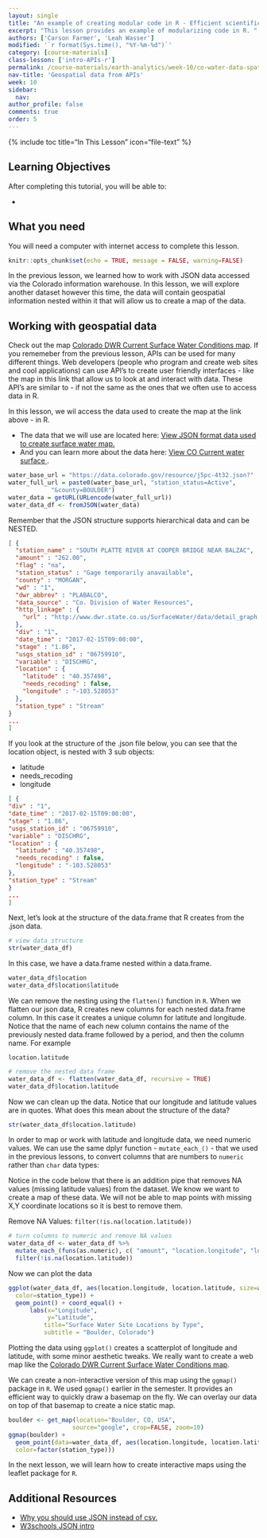 ```yaml
---
layout: single
title: "An example of creating modular code in R - Efficient scientific programming"
excerpt: "This lesson provides an example of modularizing code in R. "
authors: ['Carson Farmer', 'Leah Wasser']
modified: '`r format(Sys.time(), "%Y-%m-%d")`'
category: [course-materials]
class-lesson: ['intro-APIs-r']
permalink: /course-materials/earth-analytics/week-10/co-water-data-spatial-r/
nav-title: 'Geospatial data from APIs'
week: 10
sidebar:
  nav:
author_profile: false
comments: true
order: 5
---
```


{% include toc title="In This Lesson" icon="file-text" %}

<div class='notice--success' markdown="1">

## <i class="fa fa-graduation-cap" aria-hidden="true"></i> Learning Objectives

After completing this tutorial, you will be able to:

*

## <i class="fa fa-check-square-o fa-2" aria-hidden="true"></i> What you need

You will need a computer with internet access to complete this lesson.


</div>

```r
knitr::opts_chunk$set(echo = TRUE, message = FALSE, warning=FALSE)

```

In the previous lesson, we learned how to work with JSON data accessed
via the Colorado information warehouse. In this lesson, we will explore another
dataset however this time, the data will contain geospatial information nested
within it that will allow us to create a map of the data.


## Working with geospatial data

Check out the map <a href="https://data.colorado.gov/Water/DWR-Current-Surface-Water-Conditions-Map-Statewide/j5pc-4t32" target="_blank"> Colorado DWR Current Surface Water Conditions map</a>. If you rememeber from the previous lesson, APIs can be used for
many different things. Web developers (people who program and create web sites and
cool applications) can use API's to create user friendly interfaces - like the
map in this link that allow us to look at and interact with data. These API's
are similar to - if not the same as the ones that we often use to access data in R.

In this lesson, we wil access the data used to create the map at the link above -
in R.

* The data that we will use are located here: <a href="https://data.colorado.gov/resource/j5pc-4t32.json" target="_blank">View JSON format data used to create surface water map.</a>
* And you can learn more about the data here: <a href="https://data.colorado.gov/Water/DWR-Current-Surface-Water-Conditions/4yw9-a5y6" target="_blank">View CO Current water surface </a>.


```r

water_base_url = "https://data.colorado.gov/resource/j5pc-4t32.json?"
water_full_url = paste0(water_base_url, "station_status=Active",
            "&county=BOULDER")
water_data = getURL(URLencode(water_full_url))
water_data_df <- fromJSON(water_data)

```

Remember that the JSON structure supports hierarchical data and can be NESTED.

```json
[ {
  "station_name" : "SOUTH PLATTE RIVER AT COOPER BRIDGE NEAR BALZAC",
  "amount" : "262.00",
  "flag" : "na",
  "station_status" : "Gage temporarily anavailable",
  "county" : "MORGAN",
  "wd" : "1",
  "dwr_abbrev" : "PLABALCO",
  "data_source" : "Co. Division of Water Resources",
  "http_linkage" : {
    "url" : "http://www.dwr.state.co.us/SurfaceWater/data/detail_graph.aspx?ID=PLABALCO&MTYPE=DISCHRG"
  },
  "div" : "1",
  "date_time" : "2017-02-15T09:00:00",
  "stage" : "1.86",
  "usgs_station_id" : "06759910",
  "variable" : "DISCHRG",
  "location" : {
    "latitude" : "40.357498",
    "needs_recoding" : false,
    "longitude" : "-103.528053"
  },
  "station_type" : "Stream"
}
...
]
```


If you look at the structure of the .json file below, you can see that the location
object, is nested with 3 sub objects:

* latitude
* needs_recoding
* longitude


```json
[ {
"div" : "1",
"date_time" : "2017-02-15T09:00:00",
"stage" : "1.86",
"usgs_station_id" : "06759910",
"variable" : "DISCHRG",
"location" : {
  "latitude" : "40.357498",
  "needs_recoding" : false,
  "longitude" : "-103.528053"
},
"station_type" : "Stream"
}
...
]
```

Next, let's look at the structure of the data.frame that R creates from the
.json data.

```r
# view data structure
str(water_data_df)
```

In this case, we have a data.frame nested within a data.frame.

```r
water_data_df$location
water_data_df$location$latitude
```

We can remove the nesting using the `flatten()` function in `R`. When we flatten
our json data, R creates new columns for each nested data.frame column. In this
case it creates a unique column for latitute and longitude. Notice that the name
of each new column contains the name of the previously nested data.frame followed
by a period, and then the column name. For example

`location.latitude`


```r
# remove the nested data frame
water_data_df <- flatten(water_data_df, recursive = TRUE)
water_data_df$location.latitude

```
Now we can clean up the data. Notice that our longitude and latitude values
are in quotes. What does this mean about the structure of the data?


```r
str(water_data_df$location.latitude)
```

In order to map or work with latitude and longitude data, we need numeric values.
We can use the same dplyr function - `mutate_each_()` - that we used in the
previous lessons, to convert columns that are numbers to `numeric` rather than
`char` data types:

Notice in the code below that there is an addition pipe that removes NA values
(missing latitude values) from the dataset. We know we want to create a map of these
data. We will not be able to map points with missing X,Y coordinate locations
so it is best to remove them.

Remove NA Values: `filter(!is.na(location.latitude))`

```r
# turn columns to numeric and remove NA values
water_data_df <- water_data_df %>%
  mutate_each_(funs(as.numeric), c( "amount", "location.longitude", "location.latitude")) %>%
  filter(!is.na(location.latitude))
```

Now we can plot the data

```r
ggplot(water_data_df, aes(location.longitude, location.latitude, size=amount,
  color=station_type)) +
  geom_point() + coord_equal() +
      labs(x="Longitude",
           y="Latitude",
          title="Surface Water Site Locations by Type",
          subtitle = "Boulder, Colorado")

```

Plotting the data using `ggplot()` creates a scatterplot of longitude and latitude,
with some minor aesthetic tweaks. We really want to create a web
map like the <a href="https://data.colorado.gov/Water/DWR-Current-Surface-Water-Conditions-Map-Statewide/j5pc-4t32" target="_blank"> Colorado DWR Current Surface Water Conditions map</a>.


We can create a non-interactive version of this map using the `ggmap()`
package in `R`. We used `ggmap()` earlier in the semester. It provides an
efficient way to quickly draw a basemap on the fly. We can overlay our data
on top of that basemap to create a nice static map.

```r
boulder <- get_map(location="Boulder, CO, USA",
                  source="google", crop=FALSE, zoom=10)
ggmap(boulder) +
  geom_point(data=water_data_df, aes(location.longitude, location.latitude, size=amount,
  color=factor(station_type)))
```

In the next lesson, we will learn how to create interactive maps using the leaflet
package for `R`.

<div class="notice--info" markdown="1">

## Additional Resources

* <a href="https://blog.datafiniti.co/4-reasons-you-should-use-json-instead-of-csv-2cac362f1943" target="_blank">Why you should use JSON instead of csv.</a>
* <a href="https://www.w3schools.com/js/js_json_intro.asp" target="_blank">W3schools JSON intro </a>

</div>
